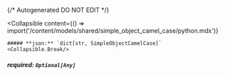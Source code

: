 {/* Autogenerated DO NOT EDIT  */}

<Collapsible
    content={() => import('/content/models/shared/simple_object_camel_case/python.mdx')}
>
    ##### **json:** `dict[str, SimpleObjectCamelCase]`
    <Collapsible.Break/>
</Collapsible>

##### **required:** `Optional[Any]`

